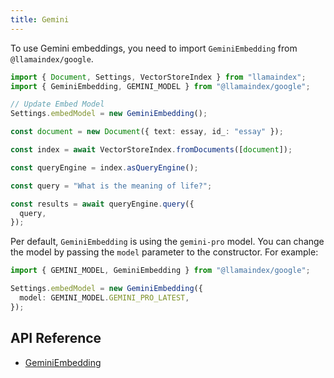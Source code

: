 ```yaml
---
title: Gemini
---
```


To use Gemini embeddings, you need to import `GeminiEmbedding` from `@llamaindex/google`.

```ts
import { Document, Settings, VectorStoreIndex } from "llamaindex";
import { GeminiEmbedding, GEMINI_MODEL } from "@llamaindex/google";

// Update Embed Model
Settings.embedModel = new GeminiEmbedding();

const document = new Document({ text: essay, id_: "essay" });

const index = await VectorStoreIndex.fromDocuments([document]);

const queryEngine = index.asQueryEngine();

const query = "What is the meaning of life?";

const results = await queryEngine.query({
  query,
});
```

Per default, `GeminiEmbedding` is using the `gemini-pro` model. You can change the model by passing the `model` parameter to the constructor.
For example:

```ts
import { GEMINI_MODEL, GeminiEmbedding } from "@llamaindex/google";

Settings.embedModel = new GeminiEmbedding({
  model: GEMINI_MODEL.GEMINI_PRO_LATEST,
});
```

## API Reference

- [GeminiEmbedding](/docs/api/classes/GeminiEmbedding)
